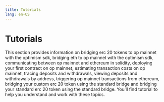 ```yaml
---
title: Tutorials
lang: en-US
---
```



# Tutorials

This section provides information on bridging erc 20 tokens to op mainnet with the optimism sdk, bridging eth to op mainnet with the optimism sdk, communicating between op mainnet and ethereum in solidity, deploying your first contract on op mainnet, estimating transaction costs on op mainnet, tracing deposits and withdrawals, viewing deposits and withdrawals by address, triggering op mainnet transactions from ethereum, bridging your custom erc 20 token using the standard bridge and bridging your standard erc 20 token using the standard bridge. You'll find tutorial to help you understand and work with these topics.

<Cards>
  <Card title="Bridging erc 20 tokens to op mainnet with the optimism sdk" href="/builders/app-developers/tutorials/cross-dom-bridge-erc20" />
  <Card title="Bridging eth to op mainnet with the optimism sdk" href="/builders/app-developers/tutorials/cross-dom-bridge-eth" />
  <Card title="Communicating between op mainnet and ethereum in solidity" href="/builders/app-developers/tutorials/cross-dom-solidity" />
  <Card title="Deploying your first contract on op mainnet" href="/builders/app-developers/tutorials/first-contract" />
  <Card title="Estimating transaction costs on op mainnet" href="/builders/app-developers/tutorials/sdk-estimate-costs" />
  <Card title="Tracing deposits and withdrawals" href="/builders/app-developers/tutorials/sdk-trace-txns" />
  <Card title="Viewing deposits and withdrawals by address" href="/builders/app-developers/tutorials/sdk-view-txns" />
  <Card title="Triggering op mainnet transactions from ethereum" href="/builders/app-developers/tutorials/send-tx-from-eth" />
  <Card title="Bridging your custom erc 20 token using the standard bridge" href="/builders/app-developers/tutorials/standard-bridge-custom-token" />
  <Card title="Bridging your standard erc 20 token using the standard bridge" href="/builders/app-developers/tutorials/standard-bridge-standard-token" />
</Cards>